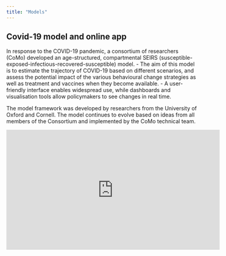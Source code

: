 ```yaml
---
title: "Models"
---
```


## Covid-19 model and online app

In response to the COVID-19 pandemic, a consortium of researchers (CoMo) developed an age-structured, compartmental SEIRS (susceptible-exposed-infectious-recovered-susceptible) model.
- The aim of this model is to estimate the trajectory of COVID-19 based on different scenarios, and assess the potential impact of the various behavioural change strategies as well as treatment and vaccines when they become available.
- A user-friendly interface enables widespread use, while dashboards and visualisation tools allow policymakers to see changes in real time.

The model framework was developed by researchers from the University of Oxford and Cornell. The model continues to evolve based on ideas from all members of the Consortium and implemented by the CoMo technical team. 

<iframe width="560" height="315" src="https://www.youtube.com/embed/y5VLQpGIlEI?si=5b6Mmc_tlvSrW7fu" title="YouTube video player" frameborder="0" allow="accelerometer; autoplay; clipboard-write; encrypted-media; gyroscope; picture-in-picture; web-share" allowfullscreen></iframe>
